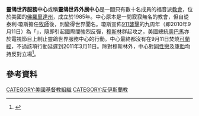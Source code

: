'''靈鴿世界服務中心'''或稱'''靈鴿世界外展中心'''是一間只有數十名成員的福音派[[教會|教會]]，位於美國的[[佛羅里達州|佛羅里達州]]，成立於1985年。中心原本是一間寂寂無名的教會，但自從泰利·瓊斯擔任[[牧師|牧師]]後，則變得世界聞名。瓊斯宣佈[[911襲擊|911襲擊]]的九周年（即2010年9月11日）為「{{Link-en|灵鸽世界服务中心焚烧古兰经事件|Dove World Outreach Center Quran-burning controversy|國際焚燒《可蘭經》日}}」，隨即引起國際間強烈反彈，[[穆斯林|穆斯林]]群起攻之，美國總統[[奧巴馬|奧巴馬]]亦於電視節目上制止靈鴿世界服務中心的行動。中心最終都沒有在9月11日焚燒[[可蘭經|可蘭經]]，不過該項行動延遲到2011年3月11日。除對穆斯林外，中心對[[同性戀|同性戀]]及[[堕胎|堕胎]]均持反對立場<ref>{{Cite web |url=http://paper.wenweipo.com/2010/09/10/YO1009100018.htm |title=焚經亂選舉部署  奧巴馬頭痛 |access-date=2011-10-28 |archive-url=https://web.archive.org/web/20100914120423/http://paper.wenweipo.com/2010/09/10/YO1009100018.htm |archive-date=2010-09-14 |dead-url=yes }}</REF>。
==參考資料==
{{reflist}}
[[CATEGORY:美國基督教組織|CATEGORY:美國基督教組織]]
[[CATEGORY:反伊斯蘭教|CATEGORY:反伊斯蘭教]]